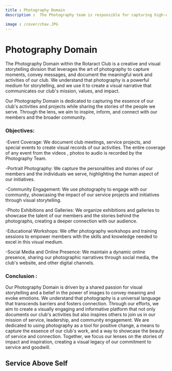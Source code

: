 ```yaml
---
title : Photography Domain
description :  The Photography team is responsible for capturing high-quality images that document the Rotaract Club's activities, events, and initiatives.

image : /cover/chav.JPG
---
```


# Photography Domain

The Photography Domain within the Rotaract Club is a creative and visual storytelling division that leverages the art of photography to capture moments, convey messages, and document the meaningful work and activities of our club. We understand that photography is a powerful medium for storytelling, and we use it to create a visual narrative that communicates our club's mission, values, and impact.

Our Photography Domain is dedicated to capturing the essence of our club's activities and projects while sharing the stories of the people we serve. Through the lens, we aim to inspire, inform, and connect with our members and the broader community.


### Objectives:
-Event Coverage: We document club meetings, service projects, and special events to create visual records of our activities. The entire coverage of any event from the videos , photos to audio is recorded by the Photography Team.

-Portrait Photography: We capture the personalities and stories of our members and the individuals we serve, highlighting the human aspect of our initiatives.

-Community Engagement: We use photography to engage with our community, showcasing the impact of our service projects and initiatives through visual storytelling.

-Photo Exhibitions and Galleries: We organize exhibitions and galleries to showcase the talent of our members and the stories behind the photographs, creating a deeper connection with our audience.

-Educational Workshops: We offer photography workshops and training sessions to empower members with the skills and knowledge needed to excel in this visual medium.

-Social Media and Online Presence: We maintain a dynamic online presence, sharing our photographic narratives through social media, the club's website, and other digital channels.


### Conclusion :
Our Photography Domain is driven by a shared passion for visual storytelling and a belief in the power of images to convey meaning and evoke emotions. We understand that photography is a universal language that transcends barriers and fosters connection. Through our efforts, we aim to create a visually engaging and informative platform that not only documents our club's activities but also inspires others to join us in our mission of service, leadership, and community engagement. We are dedicated to using photography as a tool for positive change, a means to capture the essence of our club's work, and a way to showcase the beauty of service and connection. Together, we focus our lenses on the stories of impact and inspiration, creating a visual legacy of our commitment to service and goodwill.
## Service Above Self